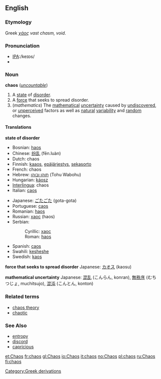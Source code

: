 ==English==
===Etymology===
Greek ''[[χάος]]'' ''vast chasm, void''.

===Pronunciation===
*[[w:International Phonetic Alphabet|IPA]]:/keɪɒs/
*{{audio|en-us-chaos.ogg|Audio (US)}}

=== Noun ===
'''chaos''' (''[[uncountable]]'')
#A [[state]] of [[disorder]].
#A [[force]] that seeks to spread disorder.
#(''mathematics'') The [[mathematical]] [[uncertainty]] caused by [[undiscovered]], or [[unperceived]] factors as well as [[natural]] [[variability]] and [[random]] changes.

==== Translations ====
'''state of disorder'''
{{top}}
*Bosnian: [[haos#Bosnian|haos]] {{m}}
*Chinese: [[纷乱]] (fēn.luàn)
*Dutch: chaos {{m}}
*Finnish: [[kaaos]], [[epäjärjestys]], [[sekasorto]]
*French: chaos {{m}}
*Hebrew: [[תוהו ובוהו]] (Tohu Wabohu)
*Hungarian: [[káosz]]
*[[Interlingua]]: chaos
*Italian: [[caos#Italian|caos]] {{m}}
{{mid}}
*Japanese: [[ごたごた]] (gota-gota)
*Portuguese: [[caos#Portuguese|caos]] {{m}}
*Romanian: [[haos]] {{n}}
*Russian: [[хаос]] (haos) {{n}}
*Serbian:
*:Cyrillic: [[хаос#Serbian|хаос]] {{m}}
*:Roman: [[haos#Serbian|haos]] {{m}}
*Spanish: [[caos#Spanish|caos]]
*Swahili: [[kesheshe]]
*Swedish: [[kaos]] {{n}}
{{bottom}}

'''force that seeks to spread disorder'''
{{top}}
{{mid}}
Japanese: [[カオス]] (kaosu)
{{bottom}}

'''mathematical uncertainty'''
{{top}}
{{mid}}
Japanese: [[混乱]] (こんらん, konran), [[無秩序]] (むちつじょ, muchitsujo), [[混沌]] (こんとん, konton)
{{bottom}}

===Related terms===
*[[chaos theory]]
*[[chaotic]]

===See Also===
*[[entropy]]
*[[discord]]
*[[capricious]]

[[Category:Greek derivations]]

[[et:Chaos]]
[[fr:chaos]]
[[gl:Chaos]]
[[io:Chaos]]
[[it:chaos]]
[[no:Chaos]]
[[pl:chaos]]
[[ru:Chaos]]
[[fi:chaos]]